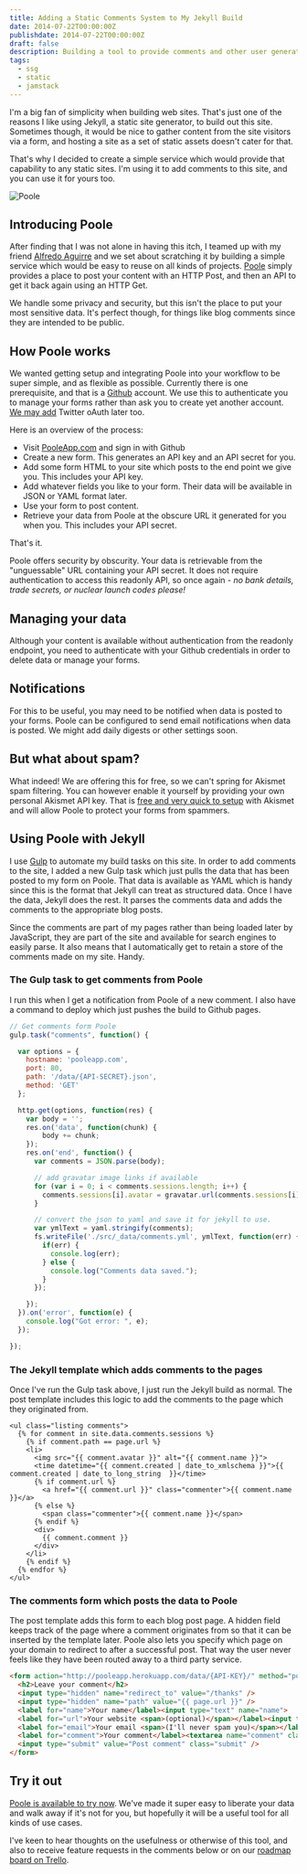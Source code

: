 ```yaml
---
title: Adding a Static Comments System to My Jekyll Build
date: 2014-07-22T00:00:00Z
publishdate: 2014-07-22T00:00:00Z
draft: false
description: Building a tool to provide comments and other user generated content for sites built with static site generators like Jekyll.
tags:
  - ssg
  - static
  - jamstack
---
```




I'm a big fan of simplicity when building web sites. That's just one of the reasons I like using Jekyll, a static site generator, to build out this site. Sometimes though, it would be nice to gather content from the site visitors via a form, and hosting a site as a set of static assets doesn't cater for that.

That's why I decided to create a simple service which would provide that capability to any static sites. I'm using it to add comments to this site, and you can use it for yours too.

<img src="/images/full/hello-poole.png" alt="Poole" />



<h2>Introducing Poole</h2>
<p>
  After finding that I was not alone in having this itch, I teamed up with my friend <a href="http://madewithbytes.com/">Alfredo Aguirre</a> and we set about scratching it by building a simple service which would be easy to reuse on all kinds of projects. <a href="http://pooleapp.com">Poole</a> simply provides a place to post your content with an HTTP Post, and then an API to get it back again using an HTTP Get.
</p>
<p>
  We handle some privacy and security, but this isn't the place to put your most sensitive data. It's perfect though, for things like blog comments since they are intended to be public.
</p>

<h2>How Poole works</h2>
<p>
  We wanted getting setup and integrating Poole into your workflow to be super simple, and as flexible as possible. Currently there is one prerequisite, and that is a <a href="http://github.com">Github</a> account. We use this to authenticate you to manage your forms rather than ask you to create yet another account. <a href="https://trello.com/b/lyQEqQMq/poole">We may add</a> Twitter oAuth later too.
</p>
<p>Here is an overview of the process:</p>
<ul>
  <li>Visit <a href="http://pooleapp.com" title="PooleApp.com">PooleApp.com</a> and sign in with Github</li>
  <li>Create a new form. This generates an API key and an API secret for you.</li>
  <li>Add some form HTML to your site which posts to the end point we give you. This includes your API key.</li>
  <li>Add whatever fields you like to your form. Their data will be available in JSON or YAML format later.</li>
  <li>Use your form to post content.</li>
  <li>Retrieve your data from Poole at the obscure URL it generated for you when you. This includes your API secret.</li>
</ul>

<p>That's it.</p>
<p>
  Poole offers security by obscurity. Your data is retrievable from the "unguessable" URL containing your API secret. It does not require authentication to access this readonly API, so once again - <em>no bank details, trade secrets, or nuclear launch codes please!</em>
</p>

<h2>Managing your data</h2>
<p>
  Although your content is available without authentication from the readonly endpoint, you need to authenticate with your Github credentials in order to delete data or manage your forms.
</p>

<h2>Notifications</h2>
<p>
  For this to be useful, you may need to be notified when data is posted to your forms. Poole can be configured to send email notifications when data is posted. We might add daily digests or other settings soon.
</p>

<h2>But what about spam?</h2>
<p>
  What indeed! We are offering this for free, so we can't spring for Akismet spam filtering. You can however enable it yourself by providing your own personal Akismet API key.  That is <a href="http://akismet.com/plans/">free and very quick to setup</a> with Akismet and will allow Poole to protect your forms from spammers.
</p>

<h2>Using Poole with Jekyll</h2>
<p>
  I use <a href="http://gulpjs.com">Gulp</a> to automate my build tasks on this site. In order to add comments to the site, I added a new Gulp task which just pulls the data that has been posted to my form on Poole. That data is available as YAML which is handy since this is the format that Jekyll can treat as structured data.  Once I have the data, Jekyll does the rest. It parses the comments data and adds the comments to the appropriate blog posts.
</p>
<p>
  Since the comments are part of my pages rather than being loaded later by JavaScript, they are part of the site and available for search engines to easily parse. It also means that I automatically get to retain a store of the comments made on my site. Handy.
</p>

<h3>The Gulp task to get comments from Poole</h3>
<p>I run this when I get a notification from Poole of a new comment. I also have a command to deploy which just pushes the build to Github pages.</p>

```js
// Get comments form Poole
gulp.task("comments", function() {

  var options = {
    hostname: 'pooleapp.com',
    port: 80,
    path: '/data/{API-SECRET}.json',
    method: 'GET'
  };

  http.get(options, function(res) {
    var body = '';
    res.on('data', function(chunk) {
        body += chunk;
    });
    res.on('end', function() {
      var comments = JSON.parse(body);

      // add gravatar image links if available
      for (var i = 0; i < comments.sessions.length; i++) {
        comments.sessions[i].avatar = gravatar.url(comments.sessions[i].email, {s: '50', r: 'pg', d: '404'});
      }

      // convert the json to yaml and save it for jekyll to use.
      var ymlText = yaml.stringify(comments);
      fs.writeFile('./src/_data/comments.yml', ymlText, function(err) {
        if(err) {
          console.log(err);
        } else {
          console.log("Comments data saved.");
        }
      });

    });
  }).on('error', function(e) {
    console.log("Got error: ", e);
  });

});

```


<h3>The Jekyll template which adds comments to the pages</h3>
<p>
  Once I've run the Gulp task above, I just run the Jekyll build as normal. The post template includes this logic to add the comments to the page which they originated from.
</p>


```astro
<ul class="listing comments">
  {% for comment in site.data.comments.sessions %}
    {% if comment.path == page.url %}
    <li>
      <img src="{{ comment.avatar }}" alt="{{ comment.name }}">
      <time datetime="{{ comment.created | date_to_xmlschema }}">{{ comment.created | date_to_long_string  }}</time>
      {% if comment.url %}
        <a href="{{ comment.url }}" class="commenter">{{ comment.name }}</a>
      {% else %}
        <span class="commenter">{{ comment.name }}</span>
      {% endif %}
      <div>
        {{ comment.comment }}
      </div>
    </li>
    {% endif %}
  {% endfor %}
</ul>
```

<h3>The comments form which posts the data to Poole</h3>
<p>
  The post template adds this form to each blog post page. A hidden field keeps track of the page where a comment originates from so that it can be inserted by the template later.  Poole also lets you specify which page on your domain to redirect to after a successful post. That way the user never feels like they have been routed away to a third party service.
</p>

```html
<form action="http://pooleapp.herokuapp.com/data/{API-KEY}/" method="post">
  <h2>Leave your comment</h2>
  <input type="hidden" name="redirect_to" value="/thanks" />
  <input type="hidden" name="path" value="{{ page.url }}" />
  <label for="name">Your name</label><input type="text" name="name">
  <label for="url">Your website <span>(optional)</span></label><input type="text" name="url">
  <label for="email">Your email <span>(I'll never spam you)</span></label><input type="text" name="email">
  <label for="comment">Your comment</label><textarea name="comment" class="comment-text"></textarea>
  <input type="submit" value="Post comment" class="submit" />
</form>
```

<h2>Try it out</h2>
<p>
  <a href="http://pooleapp.com">Poole is available to try now</a>. We've made it super easy to liberate your data and walk away if it's not for you, but hopefully it will be a useful tool for all kinds of use cases.
</p>
<p>
  I've keen to hear thoughts on the usefulness or otherwise of this tool, and also to receive feature requests in the comments below or on our <a href="https://trello.com/b/lyQEqQMq/poole">roadmap board on Trello</a>.
</p>






